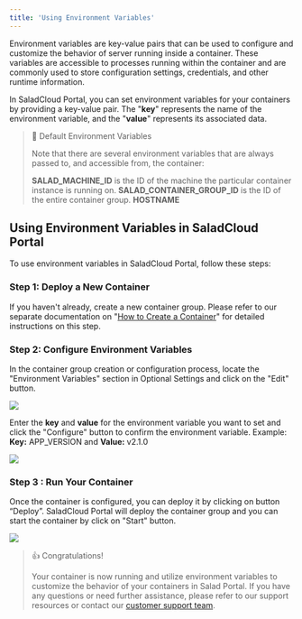```yaml
---
title: 'Using Environment Variables'
---
```


Environment variables are key-value pairs that can be used to configure and customize the behavior of server running
inside a container. These variables are accessible to processes running within the container and are commonly used to
store configuration settings, credentials, and other runtime information.

In SaladCloud Portal, you can set environment variables for your containers by providing a key-value pair. The "**key**"
represents the name of the environment variable, and the "**value**" represents its associated data.

> 📘 Default Environment Variables
>
> Note that there are several environment variables that are always passed to, and accessible from, the container:
>
> **SALAD_MACHINE_ID** is the ID of the machine the particular container instance is running on.
> **SALAD_CONTAINER_GROUP_ID** is the ID of the entire container group. **HOSTNAME**

## **Using Environment Variables in SaladCloud Portal**

To use environment variables in SaladCloud Portal, follow these steps:

### Step 1: **Deploy a New Container**

If you haven't already, create a new container group. Please refer to our separate documentation on
"[How to Create a Container](/products/sce/containers)" for detailed instructions on this step.

### Step 2: Configure Environment Variables

In the container group creation or configuration process, locate the "Environment Variables" section in Optional
Settings and click on the "Edit" button.

<img src="/products/sce/images/0e27b45-Screenshot_2024-03-12_162642.png" />

Enter the **key** and **value** for the environment variable you want to set and click the "Configure" button to confirm
the environment variable. Example: **Key:** APP_VERSION and **Value:** v2.1.0

<img src="/products/sce/images/62befd0-image.png" />

### Step 3 : Run Your Container

Once the container is configured, you can deploy it by clicking on button “Deploy”. SaladCloud Portal will deploy the
container group and you can start the container by click on "Start" button.

<img src="/products/sce/images/3268aa8-image.png" />

> 👍 Congratulations!
>
> Your container is now running and utilize environment variables to customize the behavior of your containers in Salad
> Portal. If you have any questions or need further assistance, please refer to our support resources or contact our
> [customer support team](mailto:cloud@salad.com).
